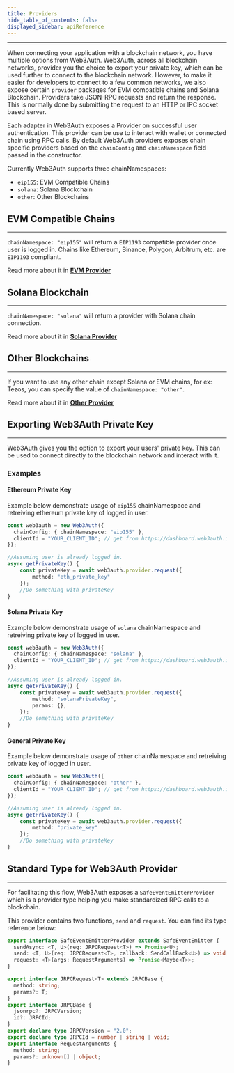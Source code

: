 ```yaml
---
title: Providers
hide_table_of_contents: false
displayed_sidebar: apiReference
---
```


---

When connecting your application with a blockchain network, you have multiple options from Web3Auth. Web3Auth, across all blockchain networks,
provider you the choice to export your private key, which can be used further to connect to the blockchain network. However, to make it easier for
developers to connect to a few common networks, we also expose certain `provider` packages for EVM compatible chains and Solana Blockchain. Providers
take JSON-RPC requests and return the response. This is normally done by submitting the request to an HTTP or IPC socket based server.

Each adapter in Web3Auth exposes a Provider on successful user authentication. This provider can be use to interact with wallet or connected chain
using RPC calls. By default Web3Auth providers exposes chain specific providers based on the `chainConfig` and `chainNamespace` field passed in the
constructor.

Currently Web3Auth supports three chainNamespaces:

- `eip155`: EVM Compatible Chains
- `solana`: Solana Blockchain
- `other`: Other Blockchains

## EVM Compatible Chains

---

`chainNamespace: "eip155"` will return a `EIP1193` compatible provider once user is logged in. Chains like Ethereum, Binance, Polygon, Arbitrum, etc.
are `EIP1193` compliant.

Read more about it in [**EVM Provider**](./evm)

## Solana Blockchain

---

`chainNamespace: "solana"` will return a provider with Solana chain connection.

Read more about it in [**Solana Provider**](./solana)

## Other Blockchains

---

If you want to use any other chain except Solana or EVM chains, for ex: Tezos, you can specify the value of `chainNamespace: "other"`.

Read more about it in [**Other Provider**](./other)

## Exporting Web3Auth Private Key

---

Web3Auth gives you the option to export your users' private key. This can be used to connect directly to the blockchain network and interact with it.

### Examples

#### Ethereum Private Key

Example below demonstrate usage of `eip155` chainNamespace and retreiving ethereum private key of logged in user.

```ts
const web3auth = new Web3Auth({
  chainConfig: { chainNamespace: "eip155" },
  clientId = "YOUR_CLIENT_ID"; // get from https://dashboard.web3auth.io
});

//Assuming user is already logged in.
async getPrivateKey() {
    const privateKey = await web3auth.provider.request({
        method: "eth_private_key"
    });
    //Do something with privateKey
}
```

#### Solana Private Key

Example below demonstrate usage of `solana` chainNamespace and retreiving private key of logged in user.

```ts
const web3auth = new Web3Auth({
  chainConfig: { chainNamespace: "solana" },
  clientId = "YOUR_CLIENT_ID"; // get from https://dashboard.web3auth.io
});

//Assuming user is already logged in.
async getPrivateKey() {
    const privateKey = await web3auth.provider.request({
        method: "solanaPrivateKey",
        params: {},
    });
    //Do something with privateKey
}
```

#### General Private Key

Example below demonstrate usage of `other` chainNamespace and retreiving private key of logged in user.

```ts
const web3auth = new Web3Auth({
  chainConfig: { chainNamespace: "other" },
  clientId = "YOUR_CLIENT_ID"; // get from https://dashboard.web3auth.io
});

//Assuming user is already logged in.
async getPrivateKey() {
    const privateKey = await web3auth.provider.request({
        method: "private_key"
    });
    //Do something with privateKey
}
```

## Standard Type for Web3Auth Provider

---

For facilitating this flow, Web3Auth exposes a `SafeEventEmitterProvider` which is a provider type helping you make standardized RPC calls to a
blockchain.

This provider contains two functions, `send` and `request`. You can find its type reference below:

```ts
export interface SafeEventEmitterProvider extends SafeEventEmitter {
  sendAsync: <T, U>(req: JRPCRequest<T>) => Promise<U>;
  send: <T, U>(req: JRPCRequest<T>, callback: SendCallBack<U>) => void;
  request: <T>(args: RequestArguments) => Promise<Maybe<T>>;
}

export interface JRPCRequest<T> extends JRPCBase {
  method: string;
  params?: T;
}
export interface JRPCBase {
  jsonrpc?: JRPCVersion;
  id?: JRPCId;
}
export declare type JRPCVersion = "2.0";
export declare type JRPCId = number | string | void;
export interface RequestArguments {
  method: string;
  params?: unknown[] | object;
}
```
